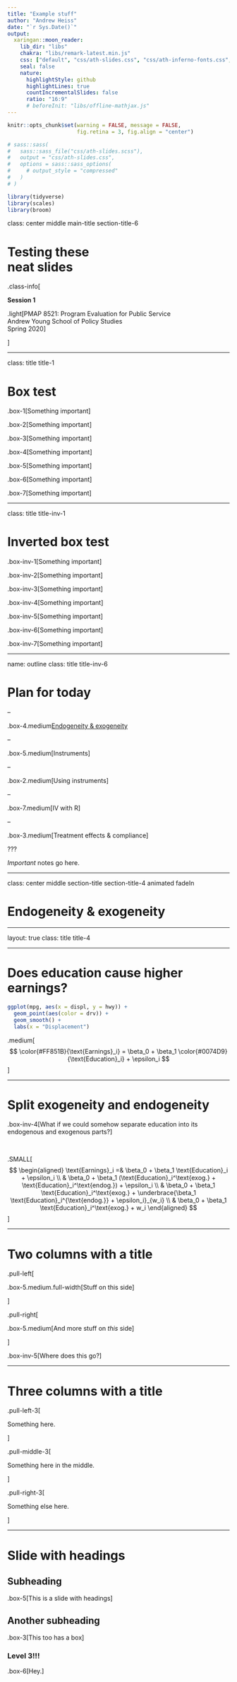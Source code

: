 ```yaml
---
title: "Example stuff"
author: "Andrew Heiss"
date: "`r Sys.Date()`"
output:
  xaringan::moon_reader:
    lib_dir: "libs"
    chakra: "libs/remark-latest.min.js"
    css: ["default", "css/ath-slides.css", "css/ath-inferno-fonts.css", "css/animate.css"]
    seal: false
    nature:
      highlightStyle: github
      highlightLines: true
      countIncrementalSlides: false
      ratio: "16:9"
      # beforeInit: "libs/offline-mathjax.js"
---
```


```r
knitr::opts_chunk$set(warning = FALSE, message = FALSE, 
                      fig.retina = 3, fig.align = "center")

# sass::sass(
#   sass::sass_file("css/ath-slides.scss"),
#   output = "css/ath-slides.css",
#   options = sass::sass_options(
#     # output_style = "compressed"
#   )
# )
```

```r
library(tidyverse)
library(scales)
library(broom)
```

class: center middle main-title section-title-6

# Testing these<br>neat slides

.class-info[

**Session 1**

.light[PMAP 8521: Program Evaluation for Public Service<br>
Andrew Young School of Policy Studies<br>
Spring 2020]

]

---

class: title title-1

# Box test

.box-1[Something important]

.box-2[Something important]

.box-3[Something important]

.box-4[Something important]

.box-5[Something important]

.box-6[Something important]

.box-7[Something important]

---

class: title title-inv-1

# Inverted box test

.box-inv-1[Something important]

.box-inv-2[Something important]

.box-inv-3[Something important]

.box-inv-4[Something important]

.box-inv-5[Something important]

.box-inv-6[Something important]

.box-inv-7[Something important]

---

name: outline
class: title title-inv-6

# Plan for today

--

.box-4.medium[Endogeneity & exogeneity]

--

.box-5.medium[Instruments]

--

.box-2.medium[Using instruments]

--

.box-7.medium[IV with R]

--

.box-3.medium[Treatment effects & compliance]

???

*Important* notes go here.

---

class: center middle section-title section-title-4 animated fadeIn

# Endogeneity & exogeneity

---

layout: true
class: title title-4

---

# Does education cause higher earnings?

```r
ggplot(mpg, aes(x = displ, y = hwy)) +
  geom_point(aes(color = drv)) +
  geom_smooth() +
  labs(x = "Displacement")
```


.medium[
$$
\color{#FF851B}{\text{Earnings}_i} = \beta_0 + \beta_1 \color{#0074D9}{\text{Education}_i} + \epsilon_i
$$
]

---

# Split exogeneity and endogeneity

.box-inv-4[What if we could somehow separate education into its endogenous and exogenous parts?]

&nbsp; 

.SMALL[
$$
\begin{aligned}
\text{Earnings}_i =& \beta_0 + \beta_1 \text{Education}_i + \epsilon_i \\
& \beta_0 + \beta_1 (\text{Education}_i^\text{exog.} + \text{Education}_i^\text{endog.}) + \epsilon_i \\
& \beta_0 + \beta_1 \text{Education}_i^\text{exog.} + \underbrace{\beta_1 \text{Education}_i^{\text{endog.}} + \epsilon_i}_{w_i} \\
& \beta_0 + \beta_1 \text{Education}_i^\text{exog.} + w_i
\end{aligned}
$$
]

---

# Two columns with a title

.pull-left[

.box-5.medium.full-width[Stuff on this side]

]

.pull-right[

.box-5.medium[And more stuff on *this* side]

]

.box-inv-5[Where does this go?]

---

# Three columns with a title

.pull-left-3[

Something here.

]

.pull-middle-3[

Something here in the middle.

]

.pull-right-3[

Something else here.

]

---

# Slide with headings

## Subheading

.box-5[This is a slide with headings]

## Another subheading

.box-3[This too has a box]

### Level 3!!!

.box-6[Hey.]
